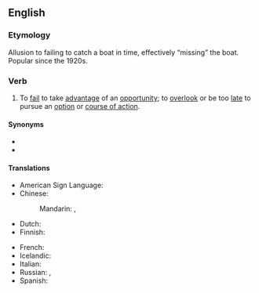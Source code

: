 ==English==

===Etymology===
Allusion to failing to catch a boat in time, effectively “missing” the boat. Popular since the 1920s.

===Verb===
{{en-verb|*}}

# {{lb|en|intransitive}} To [[fail]] to take [[advantage]] of an [[opportunity]]; to [[overlook]] or be too [[late]] to pursue an [[option]] or [[course of action]].
#: {{ux|en|The price discount ended yesterday and I just '''missed the boat''' on a great deal.}}

====Synonyms====
* {{l|en|that ship has sailed}}
* {{l|en|miss out}}

====Translations====
{{trans-top|fail to take advantage of an opportunity}}
* American Sign Language: {{t|ase|(TRAIN) 1@NearHand-FingerUp-1@InsideChesthigh-FingerUp 1@NearHand-FingerForward-1@DistalInsideChesthigh-FingerForward A@Chest-PalmBack CirclesVert|tr=[[TRAIN GO SORRY]]}} <!-- apologies for the messy link; common ASL idiom, expressed as best I can -->
* Chinese:
*: Mandarin: {{t|cmn|錯過機會|sc=Hani}}, {{t|cmn|错过机会|tr=cuòguò jīhuì|sc=Hani}}
* Dutch: {{t|nl|de boot missen}}
* Finnish: {{t|fi|[[myöhästyä]] [[juna|junasta]]}} {{qualifier|miss the train}}
{{trans-mid}}
* French: {{t+|fr|rater le coche}}
* Icelandic: {{t|is|verða af tækifæri}}
* Italian: {{t|it|perdere il treno}}
* Russian: {{t+|ru|по́езд ушёл}} {{qualifier|lit.: the train is gone}}, {{t+|ru|в пролёте}} {{qualifier|colloquial}}
* Spanish: {{t|es|perder el tren}}
{{trans-bottom}}